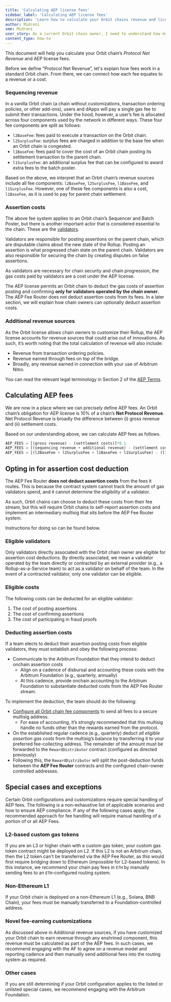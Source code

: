 ```yaml
---
title: 'Calculating AEP license fees'
sidebar_label: 'Calculating AEP license fees'
description: 'Learn how to calculate your Orbit chains revenue and license fees.'
author: Midroni
sme: Midroni
user_story: As a current Orbit chain owner, I need to understand how my Orbit chain revenue and AEP license fees are calculated.
content_type: how-to
---
```


This document will help you calculate your Orbit chain’s _Protocol Net Revenue_ and AEP license fees.

Before we define “Protocol Net Revenue”, let's explain how fees work in a standard Orbit chain. From there, we can connect how each fee equates to a revenue or a cost.

### Sequencing revenue

In a vanilla Orbit chain (a chain without customizations, transaction ordering policies, or other add-ons), users and dApps will pay a single gas fee to submit their transactions. Under the hood, however, a user’s fee is allocated across four components used by the network in different ways. These four fee components are split as follows:

- `l2BaseFee`: fees paid to execute a transaction on the Orbit chain.
- `l2SurplusFee`: surplus fees are charged in addition to the base fee when an Orbit chain is congested.
- `l1BaseFee`: fees paid to cover the cost of an Orbit chain posting its settlement transaction to the parent chain.
- `l1SurplusFee`: an additional surplus fee that can be configured to award extra fees to the batch poster.

Based on the above, we interpret that an Orbit chain’s revenue sources include all fee components: `l2BaseFee`, `l2SurplusFee`, `l1BaseFee`, and `l1SurplusFee`. However, one of these fee components is also a cost, `l1BaseFee`, as it is used to pay for parent chain settlement.

### Assertion costs

The above fee system applies to an Orbit chain’s Sequencer and Batch Poster, but there is another important actor that is considered essential to the chain. These are the [validators](/how-arbitrum-works/05-validation-and-proving/03-proving-and-challenges.mdx).

Validators are responsible for posting assertions on the parent chain, which are disputable claims about the new state of the Rollup. Posting an assertion is what progressed chain state on the parent chain. Validators are also responsible for securing the chain by creating disputes on false assertions.

As validators are necessary for chain security and chain progression, the gas costs paid by validators are a cost under the AEP license.

The AEP license permits an Orbit chain to deduct the gas costs of assertion posting and confirming **only for validators operated by the chain owner**. The AEP Fee Router does not deduct assertion costs from its fees. In a later section, we will explain how chain owners can optionally deduct assertion costs.

### Additional revenue sources

As the Orbit license allows chain owners to customize their Rollup, the AEP license accounts for revenue sources that could arise out of innovations. As such, it’s worth noting that the total calculation of revenue will also include:

- Revenue from transaction ordering policies.
- Revenue earned through fees on top of the bridge.
- Broadly, any revenue earned in connection with your use of Arbitrum Nitro.

You can read the relevant legal terminology in Section 2 of the [AEP Terms](https://docs.arbitrum.foundation/aep/ArbitrumExpansionProgramTerms.pdf).

## Calculating AEP fees

We are now in a place where we can precisely define AEP fees. An Orbit chain’s obligation for AEP license is 10% of a chain’s **Net Protocol Revenue**. Net Protocol Revenue is broadly the difference between (i) gross revenue and (ii) settlement costs.

Based on our understanding above, we can calculate AEP fees as follows.

```jsx
AEP_FEES = [(gross revenue) - (settlement costs)]*0.1
AEP_FEES = [(sequencing revenue + additional revenue) - (settlement costs + assertion costs)]*0.1
AEP_FEES = [(l2BaseFee + l2SurplusFee + l1BaseFee + l1SurplusFee) - (l1BaseFee + assertion costs)]*0.1
```

## Opting in for assertion cost deduction

The AEP Fee Router **does not deduct** **assertion costs** from the fees it routes. This is because the contract system cannot track the amount of gas validators spend, and it cannot determine the eligibility of a validator.

As such, Orbit chains can choose to deduct these costs from their fee stream, but this will require Orbit chains to self-report assertion costs and implement an intermediary multisig that sits before the AEP Fee Router system.

Instructions for doing so can be found below.

### Eligible validators

Only validators directly associated with the Orbit chain owner are eligible for assertion cost deductions. By directly associated, we mean a validator operated by the team directly or contracted by an external provider (e.g., a Rollup-as-a-Service team) to act as a validator on behalf of the team. In the event of a contracted validator, only one validator can be eligible.

### Eligible costs

The following costs can be deducted for an eligible validator:

1. The cost of posting assertions
2. The cost of confirming assertions
3. The cost of participating in fraud proofs

### Deducting assertion costs

If a team elects to deduct their assertion posting costs from eligible validators, they must establish and obey the following process:

- Communicate to the Arbitrum Foundation that they intend to deduct onchain assertion costs
  - Align on a cadence of disbursal and accounting these costs with the Arbitrum Foundation (e.g., quarterly, annually)
  - At this cadence, provide onchain accounting to the Arbitrum Foundation to substantiate deducted costs from the AEP Fee Router stream.

To implement the deduction, the team should do the following:

- [Configure all Orbit chain fee components](/launch-orbit-chain/02-configure-your-chain/common-configurations/07-fee-management.mdx#how-to-configure-the-fee-collector-addresses) to send all fees to a secure multisig address.
  - For ease of accounting, it’s strongly recommended that this multisig handle no funds other than the rewards earned from the protocol.
- On the established regular cadence (e.g., quarterly) deduct _all eligible assertion gas costs_ from the multisig’s balance by transferring it to your preferred fee-collecting address. The remainder of the amount must be forwarded to the `RewardDistributor` contract (configured as directed previously)
- Following this, the `RewardDistributor` will split the post-deduction funds between the **AEP Fee Router** contracts and the configured chain-owner controlled addresses.

## Special cases and exceptions

Certain Orbit configurations and customizations require special handling of AEP fees. The following is a non-exhaustive list of applicable scenarios and how to ensure AEP compliance. If any of the following cases apply, the recommended approach for fee handling will require manual handling of a portion of or all AEP Fees.

### L2-based custom gas tokens

If you are an L3 or higher chain with a custom gas token, your custom gas token contract might be deployed on L2. If this L2 is not an Arbitrum chain, then the L2 token can't be transferred via the AEP Fee Router, as this would first require bridging down to Ethereum (impossible for L2-based tokens). In this instance, we recommend your chain pay fees in `ETH` by manually sending fees to an `ETH`-configured routing system.

### Non-Ethereum L1

If your Orbit chain is deployed on a non-Ethereum L1 (e.g., Solana, BNB Chain), your fees must be manually transferred to a Foundation-controlled address.

### Novel fee-earning customizations

As discussed above in Additional revenue sources, if you have customized your Orbit chain to earn revenue through any enshrined component, this revenue must be calculated as part of the AEP fees. In such cases, we recommend engaging with the AF to agree on a revenue model and reporting cadence and then manually send additional fees into the routing system as required.

### Other cases

If you are still determining if your Orbit configuration applies to the listed or unlisted special cases, we recommend engaging with the Arbitrum Foundation.
